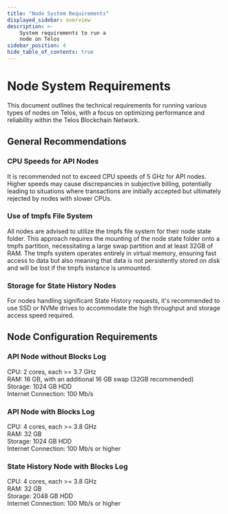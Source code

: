 ```yaml
---
title: "Node System Requirements"
displayed_sidebar: overview
description: >-
    System requirements to run a 
    node on Telos
sidebar_position: 4
hide_table_of_contents: true
---
```


# Node System Requirements

This document outlines the technical requirements for running various types of nodes on Telos, with a focus on optimizing performance and reliability within the Telos Blockchain Network.

## General Recommendations

### CPU Speeds for API Nodes

It is recommended not to exceed CPU speeds of 5 GHz for API nodes. Higher speeds may cause discrepancies in subjective billing, potentially leading to situations where transactions are initially accepted but ultimately rejected by nodes with slower CPUs.

### Use of tmpfs File System

All nodes are advised to utilize the tmpfs file system for their node state folder. This approach requires the mounting of the node state folder onto a tmpfs partition, necessitating a large swap partition and at least 32GB of RAM. The tmpfs system operates entirely in virtual memory, ensuring fast access to data but also meaning that data is not persistently stored on disk and will be lost if the tmpfs instance is unmounted.

### Storage for State History Nodes

For nodes handling significant State History requests, it's recommended to use SSD or NVMe drives to accommodate the high throughput and storage access speed required.

## Node Configuration Requirements

### API Node without Blocks Log

CPU: 2 cores, each >= 3.7 GHz  
RAM: 16 GB, with an additional 16 GB swap (32GB recommended)  
Storage: 1024 GB HDD  
Internet Connection: 100 Mb/s  

### API Node with Blocks Log

CPU: 4 cores, each >= 3.8 GHz  
RAM: 32 GB  
Storage: 1024 GB HDD  
Internet Connection: 100 Mb/s or higher  

### State History Node with Blocks Log

CPU: 4 cores, each >= 3.8 GHz  
RAM: 32 GB  
Storage: 2048 GB HDD  
Internet Connection: 100 Mb/s or higher  